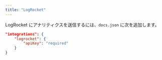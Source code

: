 ```yaml
---
title: "LogRocket"
---
```


LogRocket にアナリティクスを送信するには、`docs.json` に次を追加します。

```json Analytics options in docs.json
"integrations": {
    "logrocket": {
        "apiKey": "required"
    }
}
```